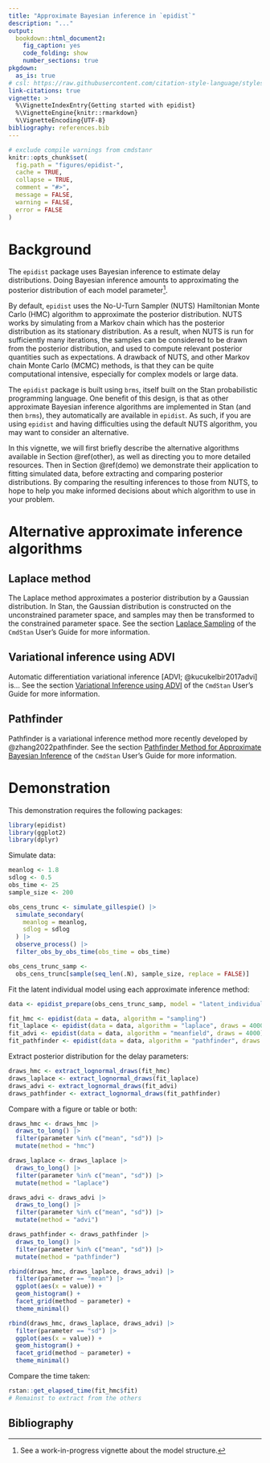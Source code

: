 ```yaml
---
title: "Approximate Bayesian inference in `epidist`"
description: "..."
output: 
  bookdown::html_document2:
    fig_caption: yes
    code_folding: show
    number_sections: true
pkgdown:
  as_is: true
# csl: https://raw.githubusercontent.com/citation-style-language/styles/master/apa-numeric-superscript-brackets.csl
link-citations: true
vignette: >
  %\VignetteIndexEntry{Getting started with epidist}
  %\VignetteEngine{knitr::rmarkdown}
  %\VignetteEncoding{UTF-8}
bibliography: references.bib
---
```


```r
# exclude compile warnings from cmdstanr
knitr::opts_chunk$set(
  fig.path = "figures/epidist-",
  cache = TRUE,
  collapse = TRUE,
  comment = "#>",
  message = FALSE,
  warning = FALSE,
  error = FALSE
)
```

# Background

The `epidist` package uses Bayesian inference to estimate delay distributions.
Doing Bayesian inference amounts to approximating the posterior distribution of each model parameter^[See a work-in-progress vignette about the model structure.].

By default, `epidist` uses the No-U-Turn Sampler (NUTS) Hamiltonian Monte Carlo (HMC) algorithm to approximate the posterior distribution.
NUTS works by simulating from a Markov chain which has the posterior distribution as its stationary distribution.
As a result, when NUTS is run for sufficiently many iterations, the samples can be considered to be drawn from the posterior distribution, and used to compute relevant posterior quantities such as expectations.
A drawback of NUTS, and other Markov chain Monte Carlo (MCMC) methods, is that they can be quite computational intensive, especially for complex models or large data.

The `epidist` package is built using `brms`, itself built on the Stan probabilistic programming language.
One benefit of this design, is that as other approximate Bayesian inference algorithms are implemented in Stan (and then `brms`), they automatically are available in `epidist`.
As such, if you are using `epidist` and having difficulties using the default NUTS algorithm, you may want to consider an alternative.

In this vignette, we will first briefly describe the alternative algorithms available in Section \@ref(other), as well as directing you to more detailed resources.
Then in Section  \@ref(demo) we demonstrate their application to fitting simulated data, before extracting and comparing posterior distributions.
By comparing the resulting inferences to those from NUTS, to hope to help you make informed decisions about which algorithm to use in your problem.

# Alternative approximate inference algorithms {#other}

## Laplace method

The Laplace method approximates a posterior distribution by a Gaussian distribution.
In Stan, the Gaussian distribution is constructed on the unconstrained parameter space, and samples may then be transformed to the constrained parameter space.
See the section [Laplace Sampling](https://mc-stan.org/docs/cmdstan-guide/laplace_sample_config.html) of the `CmdStan` User's Guide for more information.

## Variational inference using ADVI

Automatic differentiation variational inference [ADVI; @kucukelbir2017advi] is...
See the section [Variational Inference using ADVI](https://mc-stan.org/docs/cmdstan-guide/variational_config.html) of the `CmdStan` User's Guide for more information.

## Pathfinder

Pathfinder is a variational inference method more recently developed by @zhang2022pathfinder.
See the section [Pathfinder Method for Approximate Bayesian Inference](https://mc-stan.org/docs/cmdstan-guide/pathfinder_config.html) of the `CmdStan` User's Guide for more information.

# Demonstration {#demo}

This demonstration requires the following packages:

```r
library(epidist)
library(ggplot2)
library(dplyr)
```

Simulate data:

```r
meanlog <- 1.8
sdlog <- 0.5
obs_time <- 25
sample_size <- 200

obs_cens_trunc <- simulate_gillespie() |>
  simulate_secondary(
    meanlog = meanlog,
    sdlog = sdlog
  ) |>
  observe_process() |>
  filter_obs_by_obs_time(obs_time = obs_time)

obs_cens_trunc_samp <-
  obs_cens_trunc[sample(seq_len(.N), sample_size, replace = FALSE)]
```

Fit the latent individual model using each approximate inference method:

```r
data <- epidist_prepare(obs_cens_trunc_samp, model = "latent_individual")

fit_hmc <- epidist(data = data, algorithm = "sampling")
fit_laplace <- epidist(data = data, algorithm = "laplace", draws = 4000)
fit_advi <- epidist(data = data, algorithm = "meanfield", draws = 4000)
fit_pathfinder <- epidist(data = data, algorithm = "pathfinder", draws = 4000)
```

Extract posterior distribution for the delay parameters:

```r
draws_hmc <- extract_lognormal_draws(fit_hmc)
draws_laplace <- extract_lognormal_draws(fit_laplace)
draws_advi <- extract_lognormal_draws(fit_advi)
draws_pathfinder <- extract_lognormal_draws(fit_pathfinder)
```

Compare with a figure or table or both:

```r
draws_hmc <- draws_hmc |>
  draws_to_long() |>
  filter(parameter %in% c("mean", "sd")) |>
  mutate(method = "hmc")

draws_laplace <- draws_laplace |>
  draws_to_long() |>
  filter(parameter %in% c("mean", "sd")) |>
  mutate(method = "laplace")

draws_advi <- draws_advi |>
  draws_to_long() |>
  filter(parameter %in% c("mean", "sd")) |>
  mutate(method = "advi")

draws_pathfinder <- draws_pathfinder |>
  draws_to_long() |>
  filter(parameter %in% c("mean", "sd")) |>
  mutate(method = "pathfinder")

rbind(draws_hmc, draws_laplace, draws_advi) |>
  filter(parameter == "mean") |>
  ggplot(aes(x = value)) +
  geom_histogram() +
  facet_grid(method ~ parameter) +
  theme_minimal()

rbind(draws_hmc, draws_laplace, draws_advi) |>
  filter(parameter == "sd") |>
  ggplot(aes(x = value)) +
  geom_histogram() +
  facet_grid(method ~ parameter) +
  theme_minimal()
```

Compare the time taken:

```r
rstan::get_elapsed_time(fit_hmc$fit)
# Remainst to extract from the others
```

## Bibliography {-}
